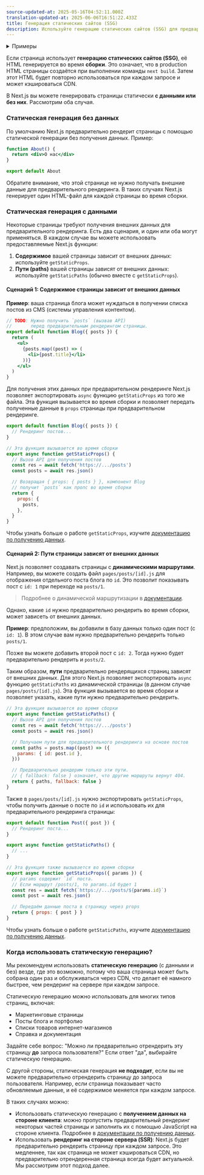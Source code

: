 ```yaml
---
source-updated-at: 2025-05-16T04:52:11.000Z
translation-updated-at: 2025-06-06T16:51:22.433Z
title: Генерация статических сайтов (SSG)
description: Используйте генерацию статических сайтов (SSG) для предварительного рендеринга страниц во время сборки.
---
```


<details>
  <summary>Примеры</summary>

- [Пример с WordPress](https://github.com/vercel/next.js/tree/canary/examples/cms-wordpress)([Демо](https://next-blog-wordpress.vercel.app))
- [Блог на markdown](https://github.com/vercel/next.js/tree/canary/examples/blog-starter) ([Демо](https://next-blog-starter.vercel.app/))
- [Пример с DatoCMS](https://github.com/vercel/next.js/tree/canary/examples/cms-datocms) ([Демо](https://next-blog-datocms.vercel.app/))
- [Пример с TakeShape](https://github.com/vercel/next.js/tree/canary/examples/cms-takeshape) ([Демо](https://next-blog-takeshape.vercel.app/))
- [Пример с Sanity](https://github.com/vercel/next.js/tree/canary/examples/cms-sanity) ([Демо](https://next-blog-sanity.vercel.app/))
- [Пример с Prismic](https://github.com/vercel/next.js/tree/canary/examples/cms-prismic) ([Демо](https://next-blog-prismic.vercel.app/))
- [Пример с Contentful](https://github.com/vercel/next.js/tree/canary/examples/cms-contentful) ([Демо](https://next-blog-contentful.vercel.app/))
- [Пример с Strapi](https://github.com/vercel/next.js/tree/canary/examples/cms-strapi) ([Демо](https://next-blog-strapi.vercel.app/))
- [Пример с Prepr](https://github.com/vercel/next.js/tree/canary/examples/cms-prepr) ([Демо](https://next-blog-prepr.vercel.app/))
- [Пример с Agility CMS](https://github.com/vercel/next.js/tree/canary/examples/cms-agilitycms) ([Демо](https://next-blog-agilitycms.vercel.app/))
- [Пример с Cosmic](https://github.com/vercel/next.js/tree/canary/examples/cms-cosmic) ([Демо](https://next-blog-cosmic.vercel.app/))
- [Пример с ButterCMS](https://github.com/vercel/next.js/tree/canary/examples/cms-buttercms) ([Демо](https://next-blog-buttercms.vercel.app/))
- [Пример с Storyblok](https://github.com/vercel/next.js/tree/canary/examples/cms-storyblok) ([Демо](https://next-blog-storyblok.vercel.app/))
- [Пример с GraphCMS](https://github.com/vercel/next.js/tree/canary/examples/cms-graphcms) ([Демо](https://next-blog-graphcms.vercel.app/))
- [Пример с Kontent](https://github.com/vercel/next.js/tree/canary/examples/cms-kontent-ai) ([Демо](https://next-blog-kontent.vercel.app/))
- [Пример с Builder.io](https://github.com/vercel/next.js/tree/canary/examples/cms-builder-io) ([Демо](https://cms-builder-io.vercel.app/))
- [Пример с TinaCMS](https://github.com/vercel/next.js/tree/canary/examples/cms-tina) ([Демо](https://cms-tina-example.vercel.app/))
- [Static Tweet (Демо)](https://static-tweet.vercel.app/)
- [Пример с Enterspeed](https://github.com/vercel/next.js/tree/canary/examples/cms-enterspeed) ([Демо](https://next-blog-demo.enterspeed.com/))

</details>

Если страница использует **генерацию статических сайтов (SSG)**, её HTML генерируется во время **сборки**. Это означает, что в production HTML страницы создаётся при выполнении команды `next build`. Затем этот HTML будет повторно использоваться при каждом запросе и может кэшироваться CDN.

В Next.js вы можете генерировать страницы статически **с данными или без них**. Рассмотрим оба случая.

### Статическая генерация без данных

По умолчанию Next.js предварительно рендерит страницы с помощью статической генерации без получения данных. Пример:

```jsx
function About() {
  return <div>О нас</div>
}

export default About
```

Обратите внимание, что этой странице не нужно получать внешние данные для предварительного рендеринга. В таких случаях Next.js генерирует один HTML-файл для каждой страницы во время сборки.

### Статическая генерация с данными

Некоторые страницы требуют получения внешних данных для предварительного рендеринга. Есть два сценария, и один или оба могут применяться. В каждом случае вы можете использовать предоставляемые Next.js функции:

1. **Содержимое** вашей страницы зависит от внешних данных: используйте `getStaticProps`.
2. **Пути (paths)** вашей страницы зависят от внешних данных: используйте `getStaticPaths` (обычно вместе с `getStaticProps`).

#### Сценарий 1: Содержимое страницы зависит от внешних данных

**Пример**: ваша страница блога может нуждаться в получении списка постов из CMS (системы управления контентом).

```jsx
// TODO: Нужно получить `posts` (вызвав API)
//       перед предварительным рендерингом страницы.
export default function Blog({ posts }) {
  return (
    <ul>
      {posts.map((post) => (
        <li>{post.title}</li>
      ))}
    </ul>
  )
}
```

Для получения этих данных при предварительном рендеринге Next.js позволяет экспортировать `async` функцию `getStaticProps` из того же файла. Эта функция вызывается во время сборки и позволяет передать полученные данные в `props` страницы при предварительном рендеринге.

```jsx
export default function Blog({ posts }) {
  // Рендеринг постов...
}

// Эта функция вызывается во время сборки
export async function getStaticProps() {
  // Вызов API для получения постов
  const res = await fetch('https://.../posts')
  const posts = await res.json()

  // Возвращая { props: { posts } }, компонент Blog
  // получит `posts` как пропс во время сборки
  return {
    props: {
      posts,
    },
  }
}
```

Чтобы узнать больше о работе `getStaticProps`, изучите [документацию по получению данных](/docs/pages/building-your-application/data-fetching/get-static-props).

#### Сценарий 2: Пути страницы зависят от внешних данных

Next.js позволяет создавать страницы с **динамическими маршрутами**. Например, вы можете создать файл `pages/posts/[id].js` для отображения отдельного поста блога по `id`. Это позволит показывать пост с `id: 1` при переходе на `posts/1`.

> Подробнее о динамической маршрутизации в [документации](/docs/pages/building-your-application/routing/dynamic-routes).

Однако, какие `id` нужно предварительно рендерить во время сборки, может зависеть от внешних данных.

**Пример**: предположим, вы добавили в базу данных только один пост (с `id: 1`). В этом случае вам нужно предварительно рендерить только `posts/1`.

Позже вы можете добавить второй пост с `id: 2`. Тогда нужно будет предварительно рендерить и `posts/2`.

Таким образом, **пути** предварительно рендерящихся страниц зависят от внешних данных. Для этого Next.js позволяет экспортировать `async` функцию `getStaticPaths` из динамической страницы (в данном случае `pages/posts/[id].js`). Эта функция вызывается во время сборки и позволяет указать, какие пути нужно предварительно рендерить.

```jsx
// Эта функция вызывается во время сборки
export async function getStaticPaths() {
  // Вызов API для получения постов
  const res = await fetch('https://.../posts')
  const posts = await res.json()

  // Получаем пути для предварительного рендеринга на основе постов
  const paths = posts.map((post) => ({
    params: { id: post.id },
  }))

  // Предварительно рендерим только эти пути.
  // { fallback: false } означает, что другие маршруты вернут 404.
  return { paths, fallback: false }
}
```

Также в `pages/posts/[id].js` нужно экспортировать `getStaticProps`, чтобы получить данные о посте по `id` и использовать их для предварительного рендеринга страницы:

```jsx
export default function Post({ post }) {
  // Рендеринг поста...
}

export async function getStaticPaths() {
  // ...
}

// Эта функция также вызывается во время сборки
export async function getStaticProps({ params }) {
  // params содержит `id` поста.
  // Если маршрут /posts/1, то params.id будет 1
  const res = await fetch(`https://.../posts/${params.id}`)
  const post = await res.json()

  // Передаём данные поста в страницу через props
  return { props: { post } }
}
```

Чтобы узнать больше о работе `getStaticPaths`, изучите [документацию по получению данных](/docs/pages/building-your-application/data-fetching/get-static-paths).

### Когда использовать статическую генерацию?

Мы рекомендуем использовать **статическую генерацию** (с данными и без) везде, где это возможно, потому что ваша страница может быть собрана один раз и обслуживаться через CDN, что делает её намного быстрее, чем рендеринг на сервере при каждом запросе.

Статическую генерацию можно использовать для многих типов страниц, включая:

- Маркетинговые страницы
- Посты блога и портфолио
- Списки товаров интернет-магазинов
- Справка и документация

Задайте себе вопрос: "Можно ли предварительно отрендерить эту страницу **до** запроса пользователя?" Если ответ "да", выбирайте статическую генерацию.

С другой стороны, статическая генерация **не подходит**, если вы не можете предварительно отрендерить страницу до запроса пользователя. Например, если страница показывает часто обновляемые данные, и её содержимое меняется при каждом запросе.

В таких случаях можно:

- Использовать статическую генерацию с **получением данных на стороне клиента**: можно пропустить предварительный рендеринг некоторых частей страницы и заполнить их с помощью JavaScript на стороне клиента. Подробнее в [документации по получению данных](/docs/pages/building-your-application/data-fetching/client-side).
- Использовать **рендеринг на стороне сервера (SSR)**: Next.js будет предварительно рендерить страницу при каждом запросе. Это медленнее, так как страница не может кэшироваться CDN, но предварительно отрендеренная страница всегда будет актуальной. Мы рассмотрим этот подход далее.